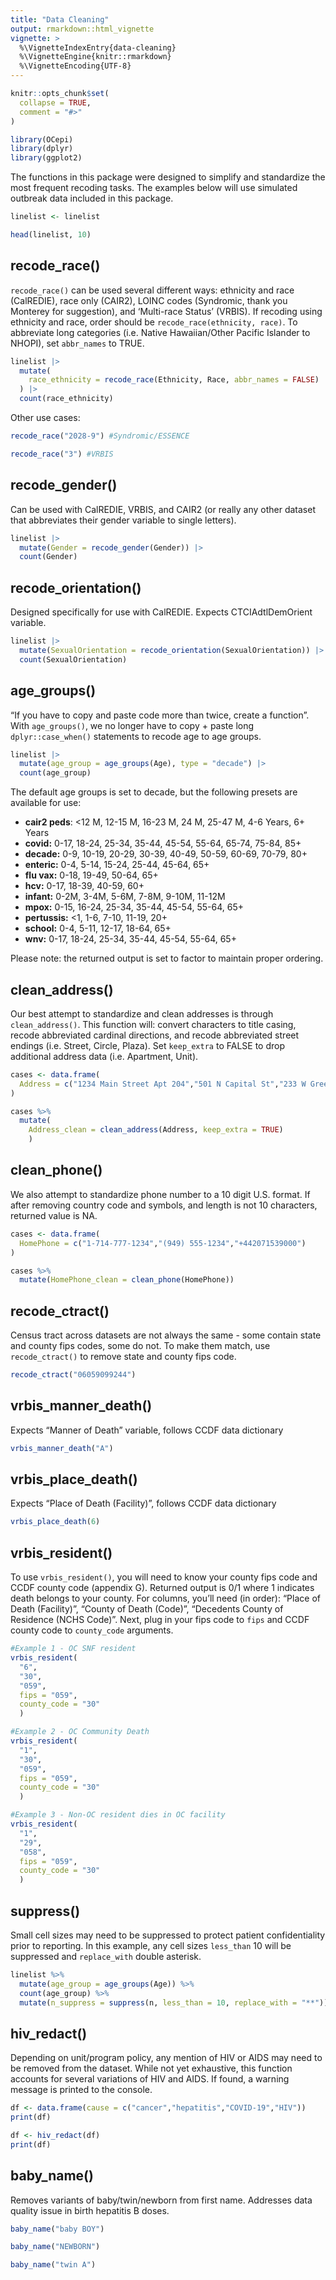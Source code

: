 ```yaml
---
title: "Data Cleaning"
output: rmarkdown::html_vignette
vignette: >
  %\VignetteIndexEntry{data-cleaning}
  %\VignetteEngine{knitr::rmarkdown}
  %\VignetteEncoding{UTF-8}
---
```


```r
knitr::opts_chunk$set(
  collapse = TRUE,
  comment = "#>"
)
```

```r
library(OCepi)
library(dplyr)
library(ggplot2)
```

The functions in this package were designed to simplify and standardize the most frequent recoding tasks. The examples below will use simulated outbreak data included in this package.

```r
linelist <- linelist

head(linelist, 10)
```

## recode_race()

`recode_race()` can be used several different ways: ethnicity and race (CalREDIE), race only (CAIR2), LOINC codes (Syndromic, thank you Monterey for suggestion), and 'Multi-race Status' (VRBIS). If recoding using ethnicity and race, order should be `recode_race(ethnicity, race)`. To abbreviate long categories (i.e. Native Hawaiian/Other Pacific Islander to NHOPI), set `abbr_names` to TRUE.

```r
linelist |>
  mutate(
    race_ethnicity = recode_race(Ethnicity, Race, abbr_names = FALSE)
  ) |>
  count(race_ethnicity)
```

Other use cases:
```r
recode_race("2028-9") #Syndromic/ESSENCE

recode_race("3") #VRBIS
```

## recode_gender()

Can be used with CalREDIE, VRBIS, and CAIR2 (or really any other dataset that abbreviates their gender variable to single letters).

```r
linelist |>
  mutate(Gender = recode_gender(Gender)) |>
  count(Gender)
```

## recode_orientation()

Designed specifically for use with CalREDIE. Expects CTCIAdtlDemOrient variable.

```r
linelist |>
  mutate(SexualOrientation = recode_orientation(SexualOrientation)) |>
  count(SexualOrientation)
```

## age_groups()

"If you have to copy and paste code more than twice, create a function". With `age_groups()`, we no longer have to copy + paste long `dplyr::case_when()` statements to recode age to age groups.

```r
linelist |>
  mutate(age_group = age_groups(Age), type = "decade") |>
  count(age_group)
```

The default age groups is set to decade, but the following presets are available for use:

-   **cair2 peds**: \<12 M, 12-15 M, 16-23 M, 24 M, 25-47 M, 4-6 Years, 6+ Years
-   **covid:** 0-17, 18-24, 25-34, 35-44, 45-54, 55-64, 65-74, 75-84, 85+
-   **decade:** 0-9, 10-19, 20-29, 30-39, 40-49, 50-59, 60-69, 70-79, 80+
-   **enteric:** 0-4, 5-14, 15-24, 25-44, 45-64, 65+
-   **flu vax:** 0-18, 19-49, 50-64, 65+
-   **hcv:** 0-17, 18-39, 40-59, 60+
-   **infant:** 0-2M, 3-4M, 5-6M, 7-8M, 9-10M, 11-12M
-   **mpox:** 0-15, 16-24, 25-34, 35-44, 45-54, 55-64, 65+
-   **pertussis:** <1, 1-6, 7-10, 11-19, 20+
-   **school:** 0-4, 5-11, 12-17, 18-64, 65+
-   **wnv:** 0-17, 18-24, 25-34, 35-44, 45-54, 55-64, 65+

Please note: the returned output is set to factor to maintain proper ordering.

## clean_address()

Our best attempt to standardize and clean addresses is through `clean_address()`. This function will: convert characters to title casing, recode abbreviated cardinal directions, and recode abbreviated street endings (i.e. Street, Circle, Plaza). Set `keep_extra` to FALSE to drop additional address data (i.e. Apartment, Unit).

```r
cases <- data.frame(
  Address = c("1234 Main Street Apt 204","501 N Capital St","233 W Green Plz Unit 3")
)

cases %>%
  mutate(
    Address_clean = clean_address(Address, keep_extra = TRUE)
    )
```

## clean_phone()

We also attempt to standardize phone number to a 10 digit U.S. format. If after removing country code and symbols, and length is not 10 characters, returned value is NA.

```r
cases <- data.frame(
  HomePhone = c("1-714-777-1234","(949) 555-1234","+442071539000")
)

cases %>%
  mutate(HomePhone_clean = clean_phone(HomePhone))
```

## recode_ctract()

Census tract across datasets are not always the same - some contain state and county fips codes, some do not. To make them match, use `recode_ctract()` to remove state and county fips code.

```r
recode_ctract("06059099244")
```

## vrbis_manner_death()

Expects "Manner of Death" variable, follows CCDF data dictionary

```r
vrbis_manner_death("A")
```

## vrbis_place_death()

Expects "Place of Death (Facility)", follows CCDF data dictionary

```r
vrbis_place_death(6)
```

## vrbis_resident()

To use `vrbis_resident()`, you will need to know your county fips code and CCDF county code (appendix G). Returned output is 0/1 where 1 indicates death belongs to your county. For columns, you'll need (in order): "Place of Death (Facility)", "County of Death (Code)", "Decedents County of Residence (NCHS Code)". Next, plug in your fips code to `fips` and CCDF county code to `county_code` arguments.

```r
#Example 1 - OC SNF resident
vrbis_resident(
  "6",
  "30",
  "059",
  fips = "059",
  county_code = "30"
  )

#Example 2 - OC Community Death
vrbis_resident(
  "1",
  "30",
  "059",
  fips = "059",
  county_code = "30"
  )

#Example 3 - Non-OC resident dies in OC facility
vrbis_resident(
  "1",
  "29",
  "058",
  fips = "059",
  county_code = "30"
  )
```

## suppress()

Small cell sizes may need to be suppressed to protect patient confidentiality prior to reporting. In this example, any cell sizes `less_than` 10 will be suppressed and `replace_with` double asterisk.

```r
linelist %>%
  mutate(age_group = age_groups(Age)) %>%
  count(age_group) %>%
  mutate(n_suppress = suppress(n, less_than = 10, replace_with = "**"))
```

## hiv_redact()

Depending on unit/program policy, any mention of HIV or AIDS may need to be removed from the dataset. While not yet exhaustive, this function accounts for several variations of HIV and AIDS. If found, a warning message is printed to the console.

```r
df <- data.frame(cause = c("cancer","hepatitis","COVID-19","HIV"))
print(df)

df <- hiv_redact(df)
print(df)
```

## baby_name()

Removes variants of baby/twin/newborn from first name. Addresses data quality issue in birth hepatitis B doses.

```r
baby_name("baby BOY")

baby_name("NEWBORN")

baby_name("twin A")
```
